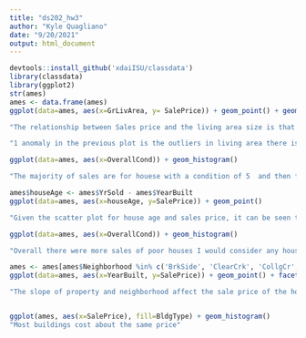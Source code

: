 ```yaml
---
title: "ds202_hw3"
author: "Kyle Quagliano"
date: "9/20/2021"
output: html_document
---
```


```r
devtools::install_github('xdaiISU/classdata')
library(classdata)
library(ggplot2)
str(ames)
ames <- data.frame(ames)
ggplot(data=ames, aes(x=GrLivArea, y= SalePrice)) + geom_point() + geom_abline(aes(slope=100, intercept=20000))

"The relationship between Sales price and the living area size is that as Sales price increases so does the size of the living area. The majority of the living size is between 1000 and 2000 and the majority of the points with the SalesPrice is under 200000."

"1 anomaly in the previous plot is the outliers in living area there is only about 2 points that are outside the cluster ont is almost 6000 and the other is close to 5000. The other anomaly is the outlier in the sales price, there are 2 houses that case almost $800000."

ggplot(data=ames, aes(x=OverallCond)) + geom_histogram()

"The majority of sales are for houese with a condition of 5  and then followed by 6, 7, 8, 4, 10, so the moajority of houses that are sold are in average condition or better."

ames$houseAge <- ames$YrSold - ames$YearBuilt
ggplot(data=ames, aes(x=houseAge, y=SalePrice)) + geom_point()

"Given the scatter plot for house age and sales price, it can be seen that newer houses tend to sell at a higher price."

ggplot(data=ames, aes(x=OverallCond)) + geom_histogram()

"Overall there were more sales of poor houses I would consider any house with any house greater than a 7 in overall condition as a nice house and it was evident in the histogram that there was a lotmore houses that were not as good in condition."

ames <- ames[ames$Neighborhood %in% c('BrkSide', 'ClearCrk', 'CollgCr', 'Somerst'), ]
ggplot(data=ames, aes(x=YearBuilt, y=SalePrice)) + geom_point() + facet_grid(LandSlope~Neighborhood)

"The slope of property and neighborhood affect the sale price of the house more jurastically then the year built effects the sales price."


ggplot(ames, aes(x=SalePrice), fill=BldgType) + geom_histogram()
"Most buildings cost about the same price"

```

